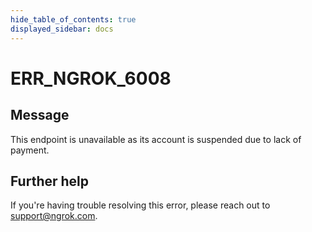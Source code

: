 ```yaml
---
hide_table_of_contents: true
displayed_sidebar: docs
---
```



# ERR_NGROK_6008

## Message

This endpoint is unavailable as its account is suspended due to lack of payment.

<ErrorDetails error="err_ngrok_6008" />

## Further help

If you're having trouble resolving this error, please reach out to [support@ngrok.com](mailto:support@ngrok.com?subject=Help%20with%20ERR_NGROK_6008).
